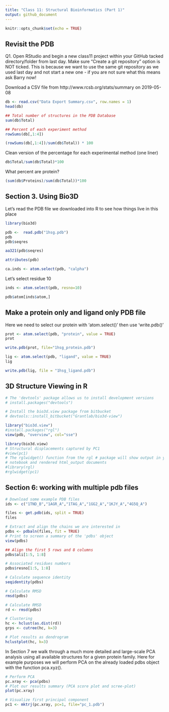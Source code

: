 ```yaml
---
title: "Class 11: Structural Bioinformatics (Part 1)"
output: github_document
---
```


```r
knitr::opts_chunk$set(echo = TRUE)
```

## Revisit the PDB

Q1. Open RStudio and begin a new class11 project within your GitHub tacked directory/folder from last day. Make sure “Create a git repository” option is NOT ticked. This is because we want to use the same git repository as we used last day and not start a new one - if you are not sure what this means ask Barry now!

Download a CSV file from http://www.rcsb.org/stats/summary on 2019-05-08

```r
db <- read.csv("Data Export Summary.csv", row.names = 1)
head(db)
```

```r
## Total number of structures in the PDB Database
sum(db$Total)

## Percent of each experiment method
rowSums(db[,1:4])

(rowSums(db[,1:4])/sum(db$Total)) * 100
```

Clean version of the percentage for each experimental method (one liner)
```r
db$Total/sum(db$Total)*100
```

What percent are protein?
```r
(sum(db$Proteins)/sum(db$Total))*100
```



## Section 3. Using Bio3D

Let's read the PDB file we downloaded into R to see how things live in this place

```r
library(bio3d)
```


```r
pdb <-  read.pdb("1hsg.pdb")
pdb
pdb$seqres
```

```r
aa321(pdb$seqres)
```


```r
attributes(pdb)
```


```r
ca.inds <- atom.select(pdb, "calpha")
```

Let's select residue 10
```r
inds <- atom.select(pdb, resno=10)
```

```r
pdb$atom[inds$atom,]
```


## Make a protein only and ligand only PDB file

Here we need to select our protein with 'atom.select()' then use 'write.pdb()'

```r
prot <- atom.select(pdb, "protein", value = TRUE)
prot

```

```r
write.pdb(prot, file="1hsg_protein.pdb")
```


```r
lig <- atom.select(pdb, "ligand", value = TRUE)
lig
```

```r
write.pdb(lig, file = "1hsg_ligand.pdb")
```


## 3D Structure Viewing in R
```r
# The 'devtools' package allows us to install development versions
# install.packages("devtools")

# Install the bio3d.view package from bitbucket
# devtools::install_bitbucket("Grantlab/bio3d-view")

library("bio3d.view")
#install.packages("rgl")
view(pdb, "overview", col="sse")
```

```r
library(bio3d.view)
# Structural displacements captured by PC1
#view(pc1)
# The rglwidget() function from the rgl # package will show output in your Rmd 
# notebook and rendered html_output documents
#library(rgl) 
#rglwidget(pc1)
```



## Section 6: working with multiple pdb files

```r
# Download some example PDB files
ids <- c("1TND_B","1AGR_A","1TAG_A","1GG2_A","1KJY_A","4G5Q_A") 

files <- get.pdb(ids, split = TRUE)
files
```


```r
# Extract and align the chains we are interested in
pdbs <- pdbaln(files, fit = TRUE)
# Print to screen a summary of the 'pdbs' object
view(pdbs)
```


```r
## Align the first 5 rows and 8 columns
pdbs$ali[1:5, 1:8]

# Associated residues numbers
pdbs$resno[1:5, 1:8]
```



```r
# Calculate sequence identity
seqidentity(pdbs)
```


```r
# Calculate RMSD
rmsd(pdbs)
```



```r
# Calculate RMSD
rd <- rmsd(pdbs)

# Clustering
hc <- hclust(as.dist(rd))
grps <- cutree(hc, k=3)

# Plot results as dendrogram
hclustplot(hc, k=3)
```

In Section 7 we walk through a much more detailed and large-scale PCA analysis using all available structures for a given protein family. Here for example purposes we will perform PCA on the already loaded pdbs object with the function pca.xyz().

```r
# Perform PCA
pc.xray <- pca(pdbs)
# Plot our results summary (PCA score plot and scree-plot)
plot(pc.xray)
```


```r
# Visualize first principal component
pc1 <- mktrj(pc.xray, pc=1, file="pc_1.pdb")
```


